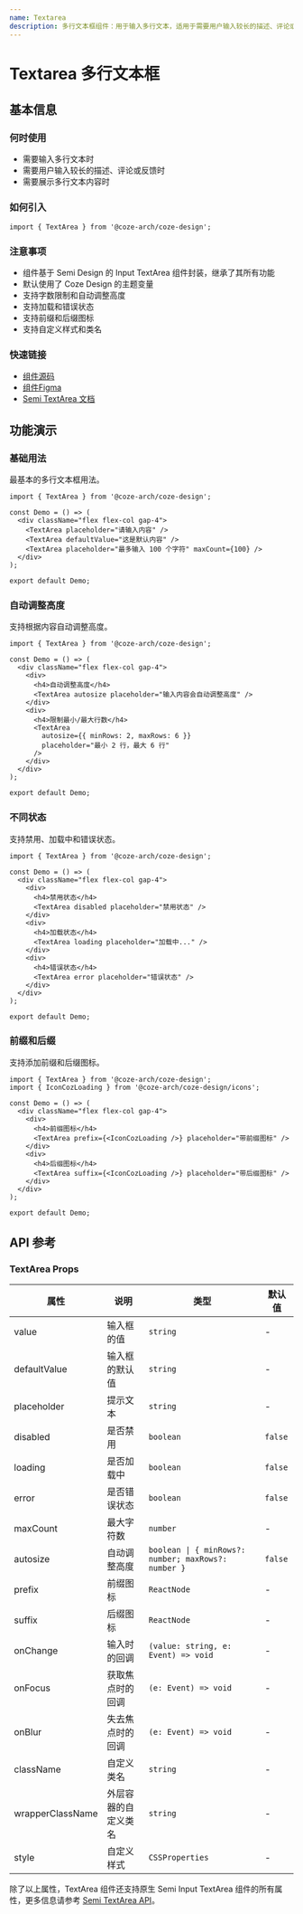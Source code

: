 ```yaml
---
name: Textarea
description: 多行文本框组件：用于输入多行文本，适用于需要用户输入较长的描述、评论或反馈的场景，支持字数限制和自动调整高度。
---
```


# Textarea 多行文本框

## 基本信息

### 何时使用

- 需要输入多行文本时
- 需要用户输入较长的描述、评论或反馈时
- 需要展示多行文本内容时

### 如何引入

```tsx
import { TextArea } from '@coze-arch/coze-design';
```

### 注意事项

- 组件基于 Semi Design 的 Input TextArea 组件封装，继承了其所有功能
- 默认使用了 Coze Design 的主题变量
- 支持字数限制和自动调整高度
- 支持加载和错误状态
- 支持前缀和后缀图标
- 支持自定义样式和类名

### 快速链接

- [组件源码](https://code.byted.org/obric/bot-studio-monorepo/tree/master/packages/components/coze-design/src/components/textarea)
- [组件Figma](https://www.figma.com/design/mbTx00rwR5YumfWuxAXAIH/CDS-2.0?node-id=10696-161810&m=dev)
- [Semi TextArea 文档](https://semi.design/zh-CN/input/input)

## 功能演示

### 基础用法

最基本的多行文本框用法。

```tsx preview
import { TextArea } from '@coze-arch/coze-design';

const Demo = () => (
  <div className="flex flex-col gap-4">
    <TextArea placeholder="请输入内容" />
    <TextArea defaultValue="这是默认内容" />
    <TextArea placeholder="最多输入 100 个字符" maxCount={100} />
  </div>
);

export default Demo;
```

### 自动调整高度

支持根据内容自动调整高度。

```tsx preview
import { TextArea } from '@coze-arch/coze-design';

const Demo = () => (
  <div className="flex flex-col gap-4">
    <div>
      <h4>自动调整高度</h4>
      <TextArea autosize placeholder="输入内容会自动调整高度" />
    </div>
    <div>
      <h4>限制最小/最大行数</h4>
      <TextArea
        autosize={{ minRows: 2, maxRows: 6 }}
        placeholder="最小 2 行，最大 6 行"
      />
    </div>
  </div>
);

export default Demo;
```

### 不同状态

支持禁用、加载中和错误状态。

```tsx preview
import { TextArea } from '@coze-arch/coze-design';

const Demo = () => (
  <div className="flex flex-col gap-4">
    <div>
      <h4>禁用状态</h4>
      <TextArea disabled placeholder="禁用状态" />
    </div>
    <div>
      <h4>加载状态</h4>
      <TextArea loading placeholder="加载中..." />
    </div>
    <div>
      <h4>错误状态</h4>
      <TextArea error placeholder="错误状态" />
    </div>
  </div>
);

export default Demo;
```

### 前缀和后缀

支持添加前缀和后缀图标。

```tsx preview
import { TextArea } from '@coze-arch/coze-design';
import { IconCozLoading } from '@coze-arch/coze-design/icons';

const Demo = () => (
  <div className="flex flex-col gap-4">
    <div>
      <h4>前缀图标</h4>
      <TextArea prefix={<IconCozLoading />} placeholder="带前缀图标" />
    </div>
    <div>
      <h4>后缀图标</h4>
      <TextArea suffix={<IconCozLoading />} placeholder="带后缀图标" />
    </div>
  </div>
);

export default Demo;
```

## API 参考

### TextArea Props

| 属性             | 说明                 | 类型                                                | 默认值  |
| ---------------- | -------------------- | --------------------------------------------------- | ------- |
| value            | 输入框的值           | `string`                                            | -       |
| defaultValue     | 输入框的默认值       | `string`                                            | -       |
| placeholder      | 提示文本             | `string`                                            | -       |
| disabled         | 是否禁用             | `boolean`                                           | `false` |
| loading          | 是否加载中           | `boolean`                                           | `false` |
| error            | 是否错误状态         | `boolean`                                           | `false` |
| maxCount         | 最大字符数           | `number`                                            | -       |
| autosize         | 自动调整高度         | `boolean \| { minRows?: number; maxRows?: number }` | `false` |
| prefix           | 前缀图标             | `ReactNode`                                         | -       |
| suffix           | 后缀图标             | `ReactNode`                                         | -       |
| onChange         | 输入时的回调         | `(value: string, e: Event) => void`                 | -       |
| onFocus          | 获取焦点时的回调     | `(e: Event) => void`                                | -       |
| onBlur           | 失去焦点时的回调     | `(e: Event) => void`                                | -       |
| className        | 自定义类名           | `string`                                            | -       |
| wrapperClassName | 外层容器的自定义类名 | `string`                                            | -       |
| style            | 自定义样式           | `CSSProperties`                                     | -       |

除了以上属性，TextArea 组件还支持原生 Semi Input TextArea 组件的所有属性，更多信息请参考 [Semi TextArea API](https://semi.design/zh-CN/input/input#TextArea)。
